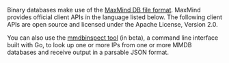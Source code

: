 Binary databases make use of the
[MaxMind DB file format](https://maxmind.github.io/MaxMind-DB/). MaxMind
provides official client APIs in the language listed below. The following client
APIs are open source and licensed under the Apache License, Version 2.0.

You can also use the [mmdbinspect tool](https://github.com/maxmind/mmdbinspect)
(in beta), a command line interface built with Go, to look up one or more IPs
from one or more MMDB databases and receive output in a parsable JSON format.
